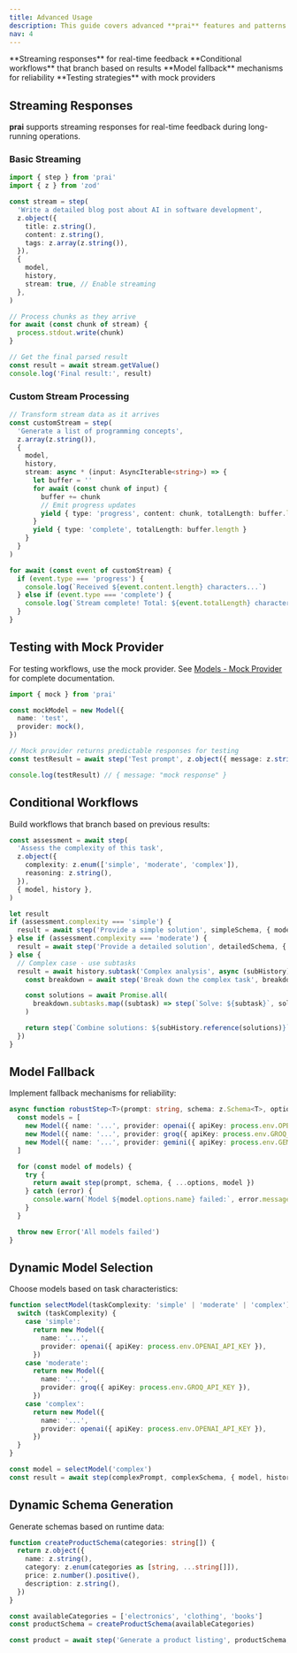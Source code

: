 ```yaml
---
title: Advanced Usage
description: This guide covers advanced **prai** features and patterns for building advanced AI workflows.
nav: 4
---
```


<Keypoints title="What you'll learn">
  <KeypointsItem>**Streaming responses** for real-time feedback</KeypointsItem>
  <KeypointsItem>**Conditional workflows** that branch based on results</KeypointsItem>
  <KeypointsItem>**Model fallback** mechanisms for reliability</KeypointsItem>
  <KeypointsItem>**Testing strategies** with mock providers</KeypointsItem>
</Keypoints>

## Streaming Responses

**prai** supports streaming responses for real-time feedback during long-running operations.

### Basic Streaming

```typescript {14} showLineNumbers
import { step } from 'prai'
import { z } from 'zod'

const stream = step(
  'Write a detailed blog post about AI in software development',
  z.object({
    title: z.string(),
    content: z.string(),
    tags: z.array(z.string()),
  }),
  {
    model,
    history,
    stream: true, // Enable streaming
  },
)

// Process chunks as they arrive
for await (const chunk of stream) {
  process.stdout.write(chunk)
}

// Get the final parsed result
const result = await stream.getValue()
console.log('Final result:', result)
```

### Custom Stream Processing

```typescript {8-16} showLineNumbers
// Transform stream data as it arrives
const customStream = step(
  'Generate a list of programming concepts',
  z.array(z.string()),
  {
    model,
    history,
    stream: async * (input: AsyncIterable<string>) => {
      let buffer = ''
      for await (const chunk of input) {
        buffer += chunk
        // Emit progress updates
        yield { type: 'progress', content: chunk, totalLength: buffer.length }
      }
      yield { type: 'complete', totalLength: buffer.length }
    }
  }
)

for await (const event of customStream) {
  if (event.type === 'progress') {
    console.log(`Received ${event.content.length} characters...`)
  } else if (event.type === 'complete') {
    console.log(`Stream complete! Total: ${event.totalLength} characters`)
  }
}
```

## Testing with Mock Provider

For testing workflows, use the mock provider. See [Models - Mock Provider](../concepts/model.mdx#mock-provider) for complete documentation.

```typescript {3,12} showLineNumbers
import { mock } from 'prai'

const mockModel = new Model({
  name: 'test',
  provider: mock(),
})

// Mock provider returns predictable responses for testing
const testResult = await step('Test prompt', z.object({ message: z.string() }), { model: mockModel })

console.log(testResult) // { message: "mock response" }
```

## Conditional Workflows

Build workflows that branch based on previous results:

```typescript {11,17,25} showLineNumbers
const assessment = await step(
  'Assess the complexity of this task',
  z.object({
    complexity: z.enum(['simple', 'moderate', 'complex']),
    reasoning: z.string(),
  }),
  { model, history },
)

let result
if (assessment.complexity === 'simple') {
  result = await step('Provide a simple solution', simpleSchema, { model, history })
} else if (assessment.complexity === 'moderate') {
  result = await step('Provide a detailed solution', detailedSchema, { model, history })
} else {
  // Complex case - use subtasks
  result = await history.subtask('Complex analysis', async (subHistory) => {
    const breakdown = await step('Break down the complex task', breakdownSchema, { model, history: subHistory })

    const solutions = await Promise.all(
      breakdown.subtasks.map((subtask) => step(`Solve: ${subtask}`, solutionSchema, { model, history: subHistory })),
    )

    return step(`Combine solutions: ${subHistory.reference(solutions)}`, combinedSchema, { model, history: subHistory })
  })
}
```

## Model Fallback

Implement fallback mechanisms for reliability:

```typescript {6-10} showLineNumbers
async function robustStep<T>(prompt: string, schema: z.Schema<T>, options: any): Promise<T> {
  const models = [
    new Model({ name: '...', provider: openai({ apiKey: process.env.OPENAI_API_KEY }) }),
    new Model({ name: '...', provider: groq({ apiKey: process.env.GROQ_API_KEY }) }),
    new Model({ name: '...', provider: gemini({ apiKey: process.env.GEMINI_API_KEY }) }),
  ]

  for (const model of models) {
    try {
      return await step(prompt, schema, { ...options, model })
    } catch (error) {
      console.warn(`Model ${model.options.name} failed:`, error.message)
    }
  }

  throw new Error('All models failed')
}
```

## Dynamic Model Selection

Choose models based on task characteristics:

```typescript {2} showLineNumbers
function selectModel(taskComplexity: 'simple' | 'moderate' | 'complex') {
  switch (taskComplexity) {
    case 'simple':
      return new Model({
        name: '...',
        provider: openai({ apiKey: process.env.OPENAI_API_KEY }),
      })
    case 'moderate':
      return new Model({
        name: '...',
        provider: groq({ apiKey: process.env.GROQ_API_KEY }),
      })
    case 'complex':
      return new Model({
        name: '...',
        provider: openai({ apiKey: process.env.OPENAI_API_KEY }),
      })
  }
}

const model = selectModel('complex')
const result = await step(complexPrompt, complexSchema, { model, history })
```

## Dynamic Schema Generation

Generate schemas based on runtime data:

```typescript {4} showLineNumbers
function createProductSchema(categories: string[]) {
  return z.object({
    name: z.string(),
    category: z.enum(categories as [string, ...string[]]),
    price: z.number().positive(),
    description: z.string(),
  })
}

const availableCategories = ['electronics', 'clothing', 'books']
const productSchema = createProductSchema(availableCategories)

const product = await step('Generate a product listing', productSchema, { model, history })
```
